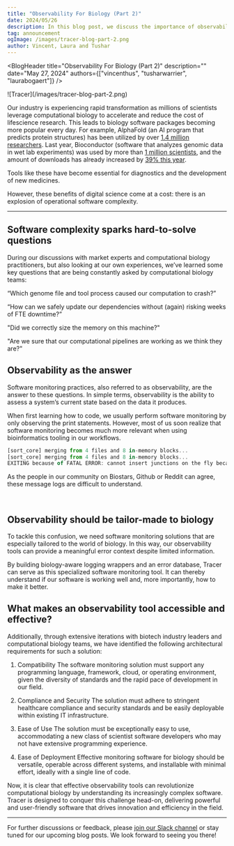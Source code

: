 ```yaml
---
title: "Observability For Biology (Part 2)"
date: 2024/05/26
description: In this blog post, we discuss the importance of observability in biology.
tag: announcement
ogImage: /images/tracer-blog-part-2.png
author: Vincent, Laura and Tushar
---
```



<BlogHeader
  title="Observability For Biology (Part 2)"
  description=""
  date="May 27, 2024"
  authors={["vincenthus", "tusharwarrier", "laurabogaert"]}
/>
<Frame fullWidth className="mb-12">
  ![Tracer](/images/tracer-blog-part-2.png)
</Frame>

Our industry is experiencing rapid transformation as millions of scientists leverage computational biology to accelerate and reduce the cost of lifescience research. This leads to biology software packages becoming more popular every day. For example, AlphaFold (an AI program that predicts protein structures) has been utilized by over [1.4 million researchers](https://deepmind.google/impact/meet-the-scientists-using-alphafold/). Last year, Bioconductor (software that analyzes genomic data in wet lab experiments) was used by more than [1 million scientists](https://www.bioconductor.org/packages/stats/bioc/index.html), and the amount of downloads has already increased by [39% this year](https://www.bioconductor.org/packages/stats/bioc/index.html).

Tools like these have become essential for diagnostics and the development of new medicines.

However, these benefits of digital science come at a cost: there is an explosion of operational software complexity.

---
## Software complexity sparks hard-to-solve questions

During our discussions with market experts and computational biology practitioners, but also looking at our own experiences, we’ve learned some key questions that are being constantly asked by computational biology teams:

“Which genome file and tool process caused our computation to crash?”

“How can we safely update our dependencies without (again) risking weeks of FTE downtime?”

"Did we correctly size the memory on this machine?"

"Are we sure that our computational pipelines are working as we think they are?"

## Observability as the answer

Software monitoring practices, also referred to as observability, are the answer to these questions. In simple terms, observability is the ability to assess a system’s current state based on the data it produces.

When first learning how to code, we usually perform software monitoring by only observing the print statements. However, most of us soon realize that software monitoring becomes much more relevant when using bioinformatics tooling in our workflows.

```javascript
[sort_core] merging from 4 files and 8 in-memory blocks...
[sort_core] merging from 4 files and 8 in-memory blocks...
EXITING because of FATAL ERROR: cannot insert junctions on the fly because of strand problem
```

As the people in our community on Biostars, Github or Reddit can agree, these message logs are difficult to understand.

<br />

<RedditEmbed />

## Observability should be tailor-made to biology

To tackle this confusion, we need software monitoring solutions that are especially tailored to the world of biology. In this way, our observability tools can provide a meaningful error context despite limited information.

By building biology-aware logging wrappers and an error database, Tracer can serve as this specialized software monitoring tool. It can thereby understand if our software is working well and, more importantly, how to make it better. 

## What makes an observability tool accessible and effective?

Additionally, through extensive iterations with biotech industry leaders and computational biology teams, we have identified the following architectural requirements for such a solution:

1. Compatibility
The software monitoring solution must support any programming language, framework, cloud, or operating environment, given the diversity of standards and the rapid pace of development in our field.

2. Compliance and Security
The solution must adhere to stringent healthcare compliance and security standards and be easily deployable within existing IT infrastructure.

3. Ease of Use
The solution must be exceptionally easy to use, accommodating a new class of scientist software developers who may not have extensive programming experience.

4. Ease of Deployment
Effective monitoring software for biology should be versatile, operable across different systems, and installable with minimal effort, ideally with a single line of code.

Now, it is clear that effective observability tools can revolutionize computational biology by understanding its increasingly complex software. Tracer is designed to conquer this challenge head-on, delivering powerful and user-friendly software that drives innovation and efficiency in the field.

---

For further discussions or feedback, please [join our Slack channel](https://join.slack.com/t/tracer-je58497/shared_invite/zt-2oxsayefl-gXrt8VlRAt0xbOURM8DUwQ) or stay tuned for our upcoming blog posts. We look forward to seeing you there!
